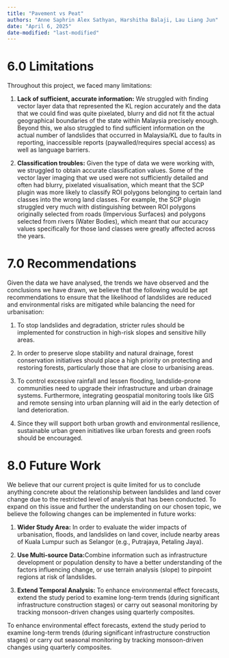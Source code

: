 ```yaml
---
title: "Pavement vs Peat"
authors: "Anne Saphrin Alex Sathyan, Harshitha Balaji, Lau Liang Jun"
date: "April 6, 2025"
date-modified: "last-modified"
---
```


# 6.0 Limitations

Throughout this project, we faced many limitations: 

1.  **Lack of sufficient, accurate information:** We struggled with finding vector layer data that represented the KL region accurately and the data that we could find was quite pixelated, blurry and did not fit the actual geographical boundaries of the state within Malaysia precisely enough. Beyond this, we also struggled to find sufficient information on the actual number of landslides that occurred in Malaysia/KL due to faults in reporting, inaccessible reports (paywalled/requires special access) as well as language barriers.

2.  **Classification troubles:** Given the type of data we were working with, we struggled to obtain accurate classification values. Some of the vector layer imaging that we used were not sufficiently detailed and often had blurry, pixelated visualisation, which meant that the SCP plugin was more likely to classify ROI polygons belonging to certain land classes into the wrong land classes. For example, the SCP plugin struggled very much with distinguishing between ROI polygons originally selected from roads (Impervious Surfaces) and polygons selected from rivers (Water Bodies), which meant that our accuracy values specifically for those land classes were greatly affected across the years.

# 7.0 **Recommendations**

Given the data we have analysed, the trends we have observed and the conclusions we have drawn, we believe that the following would be apt recommendations to ensure that the likelihood of landslides are reduced and environmental risks are mitigated while balancing the need for urbanisation: 

1.  To stop landslides and degradation, stricter rules should be implemented for construction in high-risk slopes and sensitive hilly areas.

2.  In order to preserve slope stability and natural drainage, forest conservation initiatives should place a high priority on protecting and restoring forests, particularly those that are close to urbanising areas.

3.  To control excessive rainfall and lessen flooding, landslide-prone communities need to upgrade their infrastructure and urban drainage systems. Furthermore, integrating geospatial monitoring tools like GIS and remote sensing into urban planning will aid in the early detection of land deterioration. 

4.  Since they will support both urban growth and environmental resilience, sustainable urban green initiatives like urban forests and green roofs should be encouraged.

# 8.0 **Future Work**

We believe that our current project is quite limited for us to conclude anything concrete about the relationship between landslides and land cover change due to the restricted level of analysis that has been conducted. To expand on this issue and further the understanding on our chosen topic, we believe the following changes can be implemented in future works:   

1.  **Wider Study Area:** In order to evaluate the wider impacts of urbanisation, floods, and landslides on land cover, include nearby areas of Kuala Lumpur such as Selangor (e.g., Putrajaya, Petaling Jaya).

2.  **Use Multi-source Data:**Combine information such as infrastructure development or population density to have a better understanding of the factors influencing change, or use terrain analysis (slope) to pinpoint regions at risk of landslides.

3.  **Extend Temporal Analysis:** To enhance environmental effect forecasts, extend the study period to examine long-term trends (during significant infrastructure construction stages) or carry out seasonal monitoring by tracking monsoon-driven changes using quarterly composites.

To enhance environmental effect forecasts, extend the study period to examine long-term trends (during significant infrastructure construction stages) or carry out seasonal monitoring by tracking monsoon-driven changes using quarterly composites.

\

\
